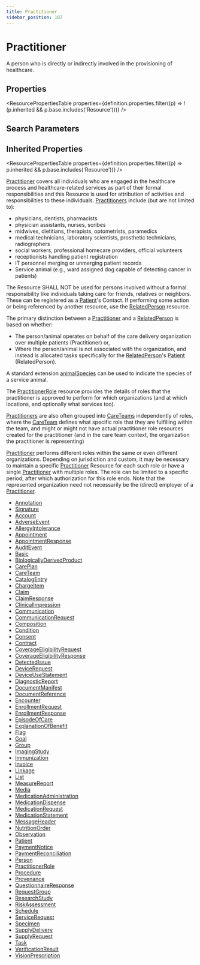 ```yaml
---
title: Practitioner
sidebar_position: 107
---
```


# Practitioner

A person who is directly or indirectly involved in the provisioning of healthcare.

<Tabs queryString="intro-section">
<TabItem value="schema" label="Schema" default>


## Properties


<ResourcePropertiesTable properties={definition.properties.filter((p) => !(p.inherited && p.base.includes('Resource')))} />

## Search Parameters

<SearchParamsTable searchParams={definition.searchParameters} />

## Inherited Properties

<ResourcePropertiesTable properties={definition.properties.filter((p) => p.inherited && p.base.includes('Resource'))} />

</TabItem>
  <TabItem value="usage" label="Usage">
    <div> <a name="scope"></a>  <p> <a href="/docs/api/fhir/resources/practitioner">Practitioner</a> covers all individuals who are engaged in the healthcare process and healthcare-related services as part of their formal  responsibilities and this Resource is used for attribution of activities and responsibilities to these individuals.  <a href="/docs/api/fhir/resources/practitioner">Practitioners</a> include (but are not limited to): </p> <ul> <li>physicians,&nbsp;dentists,&nbsp;pharmacists</li> <li>physician assistants,&nbsp;nurses, scribes</li> <li>midwives,&nbsp;dietitians,&nbsp;therapists,&nbsp;optometrists, paramedics</li> <li>medical technicians,&nbsp;laboratory scientists, prosthetic technicians, radiographers</li> <li>social workers, professional homecare providers, official volunteers</li> <li>receptionists handling patient registration</li> <li>IT personnel merging or unmerging patient records</li> <li>Service animal (e.g., ward assigned dog capable of detecting cancer in patients)</li> </ul> </div>
    </TabItem>
  <TabItem value="relationships" label="Relationships">
    <div> <a name="bnr"></a>  <p> The Resource SHALL NOT be used for persons involved without a formal responsibility like individuals taking care for friends,  relatives or neighbors. These can be registered as a <a href="/docs/api/fhir/resources/patient">Patient</a>'s Contact.  If performing some action or being referenced by another resource, use the <a href="/docs/api/fhir/resources/relatedperson">RelatedPerson</a> resource. </p> <p>  The primary distinction between a <a href="/docs/api/fhir/resources/practitioner">Practitioner</a> and a <a href="/docs/api/fhir/resources/relatedperson">RelatedPerson</a> is based on whether: </p> <ul> <li>  The person/animal operates on behalf of the care delivery organization over multiple patients (Practitioner) or, </li> <li>  Where the person/animal is not associated with the organization, and instead is  allocated tasks specifically for the <a href="/docs/api/fhir/resources/relatedperson">RelatedPerson</a>'s <a href="/docs/api/fhir/resources/patient">Patient</a> (RelatedPerson). </li> </ul> <p>  A standard extension <a href="https://www.hl7.org/fhir/extension-practitioner-animalspecies.html">animalSpecies</a> can be used to indicate the species of a service animal. </p> <p>   The <a href="/docs/api/fhir/resources/practitionerrole">PractitionerRole</a> resource provides the details of roles that the practitioner    is approved to perform for which organizations (and at which locations, and optionally what services too). </p> <p>   <a href="/docs/api/fhir/resources/practitioner">Practitioners</a> are also often grouped into <a href="/docs/api/fhir/resources/careteam">CareTeams</a> independently of roles, where the <a href="/docs/api/fhir/resources/careteam">CareTeam</a>   defines what specific role that they are fulfilling within the team, and might or might not have actual practitioner role resources   created for the practitioner (and in the care team context, the organization the practitioner is representing) </p> </div>
    </TabItem>
  <TabItem value="backgroundAndContext" label="Background and Context">
    <div> <a name="bnc"></a>  <p> <a href="/docs/api/fhir/resources/practitioner">Practitioner</a> performs different roles within the same or even different organizations. Depending on jurisdiction and custom,  it may be necessary to maintain a specific <a href="/docs/api/fhir/resources/practitioner">Practitioner</a> Resource for each such role or have a single <a href="/docs/api/fhir/resources/practitioner">Practitioner</a> with multiple roles. The role can be limited to a specific period, after which authorization for this role ends. Note that the represented organization need not necessarily be the (direct) employer of a <a href="/docs/api/fhir/resources/practitioner">Practitioner</a>. </p> </div>
    </TabItem>
  <TabItem value="referencedBy" label="Referenced By">
    <ul><li><a href="https://www.hl7.org/fhir/datatypes.html#Annotation">Annotation</a></li>
<li><a href="https://www.hl7.org/fhir/datatypes.html#Signature">Signature</a></li>
<li><a href="/docs/api/fhir/resources/account">Account</a></li>
<li><a href="/docs/api/fhir/resources/adverseevent">AdverseEvent</a></li>
<li><a href="/docs/api/fhir/resources/allergyintolerance">AllergyIntolerance</a></li>
<li><a href="/docs/api/fhir/resources/appointment">Appointment</a></li>
<li><a href="/docs/api/fhir/resources/appointmentresponse">AppointmentResponse</a></li>
<li><a href="/docs/api/fhir/resources/auditevent">AuditEvent</a></li>
<li><a href="/docs/api/fhir/resources/basic">Basic</a></li>
<li><a href="/docs/api/fhir/resources/biologicallyderivedproduct">BiologicallyDerivedProduct</a></li>
<li><a href="/docs/api/fhir/resources/careplan">CarePlan</a></li>
<li><a href="/docs/api/fhir/resources/careteam">CareTeam</a></li>
<li><a href="/docs/api/fhir/resources/catalogentry">CatalogEntry</a></li>
<li><a href="/docs/api/fhir/resources/chargeitem">ChargeItem</a></li>
<li><a href="/docs/api/fhir/resources/claim">Claim</a></li>
<li><a href="/docs/api/fhir/resources/claimresponse">ClaimResponse</a></li>
<li><a href="/docs/api/fhir/resources/clinicalimpression">ClinicalImpression</a></li>
<li><a href="/docs/api/fhir/resources/communication">Communication</a></li>
<li><a href="/docs/api/fhir/resources/communicationrequest">CommunicationRequest</a></li>
<li><a href="/docs/api/fhir/resources/composition">Composition</a></li>
<li><a href="/docs/api/fhir/resources/condition">Condition</a></li>
<li><a href="/docs/api/fhir/resources/consent">Consent</a></li>
<li><a href="/docs/api/fhir/resources/contract">Contract</a></li>
<li><a href="/docs/api/fhir/resources/coverageeligibilityrequest">CoverageEligibilityRequest</a></li>
<li><a href="/docs/api/fhir/resources/coverageeligibilityresponse">CoverageEligibilityResponse</a></li>
<li><a href="/docs/api/fhir/resources/detectedissue">DetectedIssue</a></li>
<li><a href="/docs/api/fhir/resources/devicerequest">DeviceRequest</a></li>
<li><a href="/docs/api/fhir/resources/deviceusestatement">DeviceUseStatement</a></li>
<li><a href="/docs/api/fhir/resources/diagnosticreport">DiagnosticReport</a></li>
<li><a href="/docs/api/fhir/resources/documentmanifest">DocumentManifest</a></li>
<li><a href="/docs/api/fhir/resources/documentreference">DocumentReference</a></li>
<li><a href="/docs/api/fhir/resources/encounter">Encounter</a></li>
<li><a href="/docs/api/fhir/resources/enrollmentrequest">EnrollmentRequest</a></li>
<li><a href="/docs/api/fhir/resources/enrollmentresponse">EnrollmentResponse</a></li>
<li><a href="/docs/api/fhir/resources/episodeofcare">EpisodeOfCare</a></li>
<li><a href="/docs/api/fhir/resources/explanationofbenefit">ExplanationOfBenefit</a></li>
<li><a href="/docs/api/fhir/resources/flag">Flag</a></li>
<li><a href="/docs/api/fhir/resources/goal">Goal</a></li>
<li><a href="/docs/api/fhir/resources/group">Group</a></li>
<li><a href="/docs/api/fhir/resources/imagingstudy">ImagingStudy</a></li>
<li><a href="/docs/api/fhir/resources/immunization">Immunization</a></li>
<li><a href="/docs/api/fhir/resources/invoice">Invoice</a></li>
<li><a href="/docs/api/fhir/resources/linkage">Linkage</a></li>
<li><a href="/docs/api/fhir/resources/list">List</a></li>
<li><a href="/docs/api/fhir/resources/measurereport">MeasureReport</a></li>
<li><a href="/docs/api/fhir/resources/media">Media</a></li>
<li><a href="/docs/api/fhir/resources/medicationadministration">MedicationAdministration</a></li>
<li><a href="/docs/api/fhir/resources/medicationdispense">MedicationDispense</a></li>
<li><a href="/docs/api/fhir/resources/medicationrequest">MedicationRequest</a></li>
<li><a href="/docs/api/fhir/resources/medicationstatement">MedicationStatement</a></li>
<li><a href="/docs/api/fhir/resources/messageheader">MessageHeader</a></li>
<li><a href="/docs/api/fhir/resources/nutritionorder">NutritionOrder</a></li>
<li><a href="/docs/api/fhir/resources/observation">Observation</a></li>
<li><a href="/docs/api/fhir/resources/patient">Patient</a></li>
<li><a href="/docs/api/fhir/resources/paymentnotice">PaymentNotice</a></li>
<li><a href="/docs/api/fhir/resources/paymentreconciliation">PaymentReconciliation</a></li>
<li><a href="/docs/api/fhir/resources/person">Person</a></li>
<li><a href="/docs/api/fhir/resources/practitionerrole">PractitionerRole</a></li>
<li><a href="/docs/api/fhir/resources/procedure">Procedure</a></li>
<li><a href="/docs/api/fhir/resources/provenance">Provenance</a></li>
<li><a href="/docs/api/fhir/resources/questionnaireresponse">QuestionnaireResponse</a></li>
<li><a href="/docs/api/fhir/resources/requestgroup">RequestGroup</a></li>
<li><a href="/docs/api/fhir/resources/researchstudy">ResearchStudy</a></li>
<li><a href="/docs/api/fhir/resources/riskassessment">RiskAssessment</a></li>
<li><a href="/docs/api/fhir/resources/schedule">Schedule</a></li>
<li><a href="/docs/api/fhir/resources/servicerequest">ServiceRequest</a></li>
<li><a href="/docs/api/fhir/resources/specimen">Specimen</a></li>
<li><a href="/docs/api/fhir/resources/supplydelivery">SupplyDelivery</a></li>
<li><a href="/docs/api/fhir/resources/supplyrequest">SupplyRequest</a></li>
<li><a href="/docs/api/fhir/resources/task">Task</a></li>
<li><a href="/docs/api/fhir/resources/verificationresult">VerificationResult</a></li>
<li><a href="/docs/api/fhir/resources/visionprescription">VisionPrescription</a></li></ul>
    </TabItem>

</Tabs>
